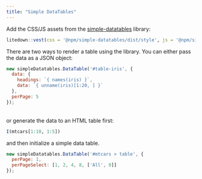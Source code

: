```yaml
---
title: "Simple DataTables"
---
```


Add the CSS/JS assets from the [simple-datatables](https://github.com/fiduswriter/simple-datatables/) library:

```r
litedown::vest(css = '@npm/simple-datatables/dist/style', js = '@npm/simple-datatables')
```

There are two ways to render a table using the library. You can either pass the data as a JSON object:

```js
new simpleDatatables.DataTable('#table-iris', {
  data: {
    headings: `{ names(iris) }`,
    data: `{ unname(iris)[1:20, ] }`
  },
  perPage: 5
});
```

<table id="table-iris"></table>

or generate the data to an HTML table first:

::: {#mtcars}
```r
I(mtcars[1:10, 1:5])
```
:::

and then initialize a simple data table.

```js
new simpleDatatables.DataTable('#mtcars > table', {
  perPage: 1,
  perPageSelect: [1, 2, 4, 8, ['All', 0]]
});
```
